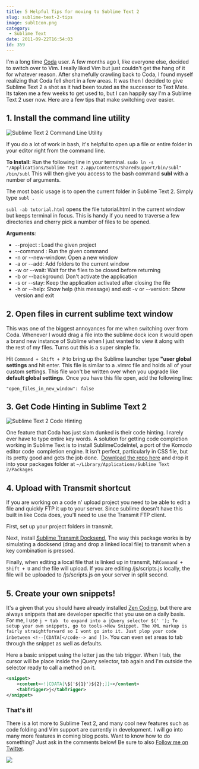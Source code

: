 ```yaml
---
title: 5 Helpful Tips for moving to Sublime Text 2
slug: sublime-text-2-tips
image: sublIcon.png
category:
 - Sublime Text
date: 2011-09-22T16:54:03
id: 359
---
```


I'm a long time [Coda](http://www.panic.com/coda/) user. A few months ago I, like everyone else, decided to switch over to Vim. I really liked Vim but just couldn't get the hang of it for whatever reason. After shamefully crawling back to Coda, I found myself realizing that Coda fell short in a few areas. It was then I decided to give Sublime Text 2 a shot as it had been touted as the successor to Text Mate. Its taken me a few weeks to get used to, but I can happily say I'm a Sublime Text 2 user now. Here are a few tips that make switching over easier.

## 1\. Install the command line utility

![Sublime Text 2 Command Line Utility](Screen-Shot-2011-09-22-at-4.00.21-PM.png "Sublime Text 2 Command Line Utility")

If you do a lot of work in bash, it's helpful to open up a file or entire folder in your editor right from the command line.

**To Install:** Run the following line in your terminal. `sudo ln -s "/Applications/Sublime Text 2.app/Contents/SharedSupport/bin/subl" /bin/subl` This will then give you access to the bash command **subl** with a number of arguments.

The most basic usage is to open the current folder in Sublime Text 2. Simply type `subl .`

`subl -ab tutorial.html` opens the file tutorial.html in the current window but keeps terminal in focus. This is handy if you need to traverse a few directories and cherry pick a number of files to be opened.

**Arguments**:

- --project : Load the given project
- --command : Run the given command
- -n or --new-window: Open a new window
- -a or --add: Add folders to the current window
- -w or --wait: Wait for the files to be closed before returning
- -b or --background: Don't activate the application
- -s or --stay: Keep the application activated after closing the file
- -h or --help: Show help (this message) and exit -v or --version: Show version and exit

## 2\. Open files in current sublime text window

This was one of the biggest annoyances for me when switching over from Coda. Whenever I would drag a file into the sublime dock icon it would open a brand new instance of Sublime when I just wanted to view it along with the rest of my files. Turns out this is a super simple fix.

Hit `Command + Shift + P` to bring up the Sublime launcher type **"user global settings** and hit enter. This file is similar to a .vimrc file and holds all of your custom settings. This file won't be written over when you upgrade like **default global settings**. Once you have this file open, add the following line:

`"open_files_in_new_window": false`

## 3\. Get Code Hinting in Sublime Text 2

![Sublime Text 2 Code Hinting](Screen-Shot-2011-09-22-at-4.21.45-PM.png "Sublime Text 2 Code Hinting")

One feature that Coda has just slam dunked is their code hinting. I rarely ever have to type entire key words. A solution for getting code completion working in Sublime Text is to install SublimeCodeIntel, a port of the Komodo editor code  completion engine. It isn't perfect, particularly in CSS file, but its pretty good and gets the job done.  [Download the repo here](https://github.com/Kronuz/SublimeCodeIntel "Sublime Code Completion") and drop it into your packages folder at `~/Library/Applications/Sublime Text 2/Packages`

## 4\. Upload with Transmit shortcut

If you are working on a code n' upload project you need to be able to edit a file and quickly FTP it up to your server. Since sublime doesn't have this built in like Coda does, you'll need to use the Transmit FTP client.

First, set up your project folders in transmit.

Next, install [Sublime Transmit Docksend](https://github.com/jeffturcotte/sublime_transmit_docksend), The way this package works is by simulating a docksend (drag and drop a linked local file) to transmit when a key combination is pressed.

Finally, when editing a local file that is linked up in transmit, hit`Command + Shift + U` and the file will upload. If you are editing /js/scripts.js locally, the file will be uploaded to /js/scripts.js on your server in split second.

## 5\. Create your own snippets!

It's a given that you should have already installed [Zen Coding](http://code.google.com/p/zen-coding/ "Zen Coding for Sublime Text"), but there are always snippets that are developer specific that you use on a daily basis. For me, I use `j + tab  to expand into a jQuery selector $(' '); To setup your own snippets, go to tools->New Snippet. The XML markup is fairly straightforward so I wont go into it. Just plop your code inbetween <!--[CDATA[</code--> and ]]>`. You can even set areas to tab through the snippet as well as defaults.

Here a basic snippet using the letter j as the tab trigger. When I tab, the cursor will be place inside the jQuery selector, tab again and I'm outside the selector ready to call a method on it.

```xml
<snippet>
    <content><![CDATA[\$('${1}')${2};]]></content>
    <tabTrigger>j</tabTrigger>
</snippet>
```

### That's it!

There is a lot more to Sublime Text 2, and many cool new features such as code folding and Vim support are currently in development. I will go into many more features in coming blog posts. Want to know how to do something? Just ask in the comments below! Be sure to also [Follow me on Twitter](http://twitter.com/wesbos).

[![](facebook-share2.png)](https:/SublimeTextBook.com)